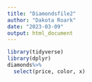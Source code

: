```yaml
---
title: "Diamondsfile2"
author: "Dakota Roark"
date: "2023-03-09"
output: html_document
---
```

```r
library(tidyverse)
library(dplyr)
diamonds%>%
  select(price, color, x)
```
